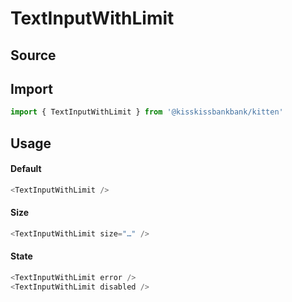 

<Meta title="Forms/Inputs/TextInputWithLimit" component={TextInputWithLimit} />

# TextInputWithLimit

## Source

<FileUrl filepath={__filename} />

## Import

```js
import { TextInputWithLimit } from '@kisskissbankbank/kitten'
```

## Usage

<Canvas>
  <Story name="Example" story={stories.Default} />
</Canvas>

#### Default

```js
<TextInputWithLimit />
```

#### Size

```js
<TextInputWithLimit size="…" />
```

#### State

```js
<TextInputWithLimit error />
<TextInputWithLimit disabled />
```
